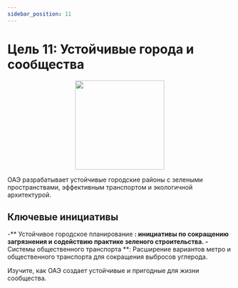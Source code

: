 ```yaml
---
sidebar_position: 11
---
```


# Цель 11: Устойчивые города и сообщества

<p align="center"><img src="https://www.un.org/sustainabledevelopment/wp-content/uploads/2019/08/E-Goal-11-1024x1024.png" width="200" height="200"/></p>

ОАЭ разрабатывает устойчивые городские районы с зелеными пространствами, эффективным транспортом и экологичной архитектурой.

## Ключевые инициативы

-** Устойчивое городское планирование **: инициативы по сокращению загрязнения и содействию практике зеленого строительства.
-** Системы общественного транспорта **: Расширение вариантов метро и общественного транспорта для сокращения выбросов углерода.

Изучите, как ОАЭ создает устойчивые и пригодные для жизни сообщества.